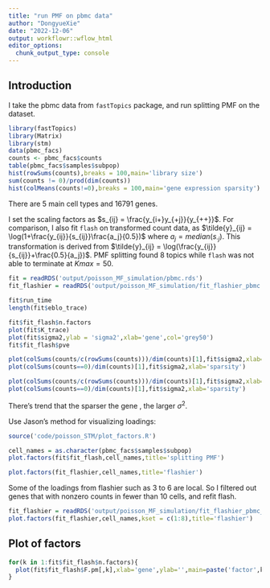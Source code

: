 ```yaml
---
title: "run PMF on pbmc data"
author: "DongyueXie"
date: "2022-12-06"
output: workflowr::wflow_html
editor_options:
  chunk_output_type: console
---
```


## Introduction

I take the pbmc data from `fastTopics` package, and run splitting PMF on the dataset.

```r
library(fastTopics)
library(Matrix)
library(stm)
data(pbmc_facs)
counts <- pbmc_facs$counts
table(pbmc_facs$samples$subpop)
hist(rowSums(counts),breaks = 100,main='library size')
sum(counts != 0)/prod(dim(counts))
hist(colMeans(counts!=0),breaks = 100,main='gene expression sparsity')
```

There are 5 main cell types and 16791 genes.

I set the scaling factors as $s_{ij} = \frac{y_{i+}y_{+j}}{y_{++}}$. For comparison, I also fit `flash` on transformed count data, as $\tilde{y}_{ij} = \log(1+\frac{y_{ij}}{s_{ij}}\frac{a_j}{0.5})$ where $a_j = median(s_{\cdot j})$. This transformation is derived from $\tilde{y}_{ij} = \log(\frac{y_{ij}}{s_{ij}}+\frac{0.5}{a_j})$. PMF splitting found 8 topics while  `flash` was not able to terminate at $Kmax = 50$.

```r
fit = readRDS('output/poisson_MF_simulation/pbmc.rds')
fit_flashier = readRDS('output/poisson_MF_simulation/fit_flashier_pbmc.rds')
```


```r
fit$run_time
length(fit$eblo_trace)
```

```r
fit$fit_flash$n.factors
plot(fit$K_trace)
plot(fit$sigma2,ylab = 'sigma2',xlab='gene',col='grey50')
fit$fit_flash$pve
```

```r
plot(colSums(counts/c(rowSums(counts)))/dim(counts)[1],fit$sigma2,xlab='gene mean count(after library size adjustment)')
plot(colSums(counts==0)/dim(counts)[1],fit$sigma2,xlab='sparsity')
```

```r
plot(colSums(counts/c(rowSums(counts)))/dim(counts)[1],fit$sigma2,xlab='gene mean count(after library size adjustment)')
plot(colSums(counts==0)/dim(counts)[1],fit$sigma2,xlab='sparsity')
```

There's trend that the sparser the gene , the larger $\sigma^2$.

Use Jason's method for visualizing loadings:

```r
source('code/poisson_STM/plot_factors.R')
```

```r
cell_names = as.character(pbmc_facs$samples$subpop)
plot.factors(fit$fit_flash,cell_names,title='splitting PMF')
```

```r
plot.factors(fit_flashier,cell_names,title='flashier')
```

Some of the loadings from flashier such as 3 to 6 are local. So I filtered out genes that with nonzero counts in fewer than 10 cells, and refit flash.

```r
fit_flashier = readRDS('output/poisson_MF_simulation/fit_flashier_pbmc_filter_gene.rds')
plot.factors(fit_flashier,cell_names,kset = c(1:8),title='flashier')
```

## Plot of factors

```r
for(k in 1:fit$fit_flash$n.factors){
  plot(fit$fit_flash$F.pm[,k],xlab='gene',ylab='',main=paste('factor',k))
}
```


